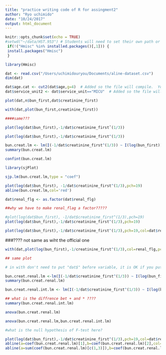 ```yaml
---
title: "practice writing code of R for assingment2"
author: "Ryo uchimido"
date: "10/24/2017"
output: html_document
---
```


```r
knitr::opts_chunk$set(echo = TRUE)
#setwd("~/data/HST.953") # Students will need to set their own path or see below
 if(!("Hmisc" %in% installed.packages()[,1])) {
 install.packages("Hmisc")
 }

library(Hmisc)

```
```r
dat <- read.csv("/Users/uchimidouryou/Documents/aline-dataset.csv")
dim(dat)

dat$age.cat <- cut2(dat$age,g=4)  # Added so the file will compile.  You will need to update this variable later on.
dat$service_unit2 <- dat$service_unit=="MICU"  # Added so the file will compile.  You will need to update this variable later on.

```
```r
plot(dat,n$bun_first,dat$creatinine_first)
```
```r
with(dat,plot(bun_first,creatinine_first))

####same???
```

```r
plot(log(dat$bun_first),-1/dat$creatinine_firstˆ(1/3))


```
```r
plot(log(dat$bun_first),-1/dat$creatinine_first^(1/3))
```
```r
bun.creat.lm <- lm(I(-1/dat$creatinine_first^(1/3)) ~ I(log(bun_first)), data=dat)
summary(bun.creat.lm)
```
```r
confint(bun.creat.lm)
```

```r
library(sjPlot)
```
```r
sjp.lm(bun.creat.lm,type = "coef")
```
```r
plot(log(dat$bun_first), -1/dat$creatinine_first^(1/3),pch=19)
abline(bun.creat.lm,col='red')
```
```r
dat$renal_flg <- as.factor(dat$renal_flg)

##why we have to make renal_flag a factor?????
```
```r
#plot(log(dat$bun_first), -1/dat$creatinine_first^(1/3),pch=19)
plot(log(dat$bun_first),-1/dat$creatinine_first^(1/3),pch=19)
```
```r
plot(log(dat$bun_first),-1/dat$creatinine_first^(1/3),pch=19,col=dat$renal_flg)
```
###???? not same as wiht the official one


```r
with(dat,plot(log(bun_first),-1/creatinine_first^(1/3),col=renal_flg,pch=19))

## same plot

# in with don't need to put "dat$" before variable, it is OK if you put dat just after with
```

```r
bun.creat.renal.lm <-lm(I(-1/dat$creatinine_first^(1/3)) ~ I(log(bun_first))+renal_flg,data = dat)
summary(bun.creat.renal.lm)
```

```r
bun.creat.renal.int.lm <- lm(I(-1/dat$creatinine_first^(1/3)) ~ I(log(bun_first))*renal_flg,data = dat)

## what is the diffrence bet + and * ????
summary(bun.creat.renal.int.lm)
```
```r
anova(bun.creat.renal.lm)
```

```r
anova(bun.creat.renal.lm,bun.creat.renal.int.lm)

#what is the null hypothesis of F-test here?
```

```r
plot(log(dat$bun_first),-1/dat$creatinine_first^(1/3),pch=19,col=dat$renal_flg)
abline(a=coef(bun.creat.renal.lm)[1],b=coef(bun.creat.renal.lm)[2],col="blue",lwd=2)
abline(a=sum(coef(bun.creat.renal.lm)[c(1,3)]),b=coef(bun.creat.renal.lm)[2],col="red",lwd=2)
```


